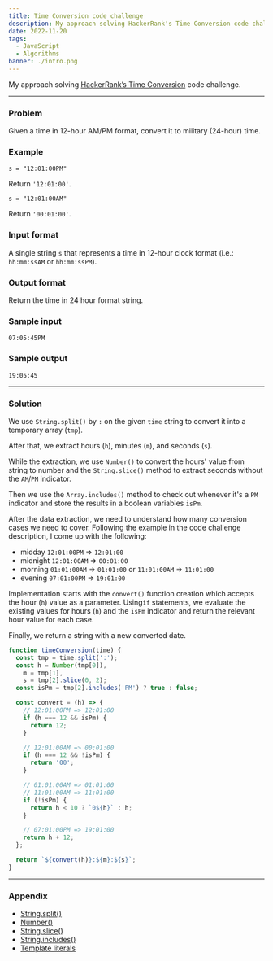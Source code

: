 ```yaml
---
title: Time Conversion code challenge
description: My approach solving HackerRank's Time Conversion code challenge
date: 2022-11-20
tags:
  - JavaScript
  - Algorithms
banner: ./intro.png
---
```


My approach solving [HackerRank’s Time Conversion](https://www.hackerrank.com/challenges/time-conversion/problem) code challenge.

---

### Problem

Given a time in 12-hour AM/PM format, convert it to military (24-hour) time.

### Example

`s = "12:01:00PM"`

Return `'12:01:00'`.

`s = "12:01:00AM"`

Return `'00:01:00'`.

### Input format

A single string `s` that represents a time in 12-hour clock format (i.e.: `hh:mm:ssAM` or `hh:mm:ssPM`).

### Output format

Return the time in 24 hour format string.

### Sample input

```
07:05:45PM
```

### Sample output

```
19:05:45
```

---

### Solution

We use `String.split()` by `:` on the given `time` string to convert it into a temporary array (`tmp`).

After that, we extract hours (`h`), minutes (`m`), and seconds (`s`).

While the extraction, we use `Number()` to convert the hours' value from string to number and the `String.slice()` method to extract seconds without the `AM`/`PM` indicator.

Then we use the `Array.includes()` method to check out whenever it's a `PM` indicator and store the results in a boolean variables `isPm`.

After the data extraction, we need to understand how many conversion cases we need to cover. Following the example in the code challenge description, I come up with the following:

- midday `12:01:00PM` => `12:01:00`
- midnight `12:01:00AM` => `00:01:00`
- morning `01:01:00AM` => `01:01:00` or `11:01:00AM` => `11:01:00`
- evening `07:01:00PM` => `19:01:00`

Implementation starts with the `convert()` function creation which accepts the hour (`h`) value as a parameter. Using`if` statements, we evaluate the existing values for hours (`h`) and the `isPm` indicator and return the relevant hour value for each case.

Finally, we return a string with a new converted date.

```js
function timeConversion(time) {
  const tmp = time.split(':');
  const h = Number(tmp[0]),
    m = tmp[1],
    s = tmp[2].slice(0, 2);
  const isPm = tmp[2].includes('PM') ? true : false;

  const convert = (h) => {
    // 12:01:00PM => 12:01:00
    if (h === 12 && isPm) {
      return 12;
    }

    // 12:01:00AM => 00:01:00
    if (h === 12 && !isPm) {
      return '00';
    }

    // 01:01:00AM => 01:01:00
    // 11:01:00AM => 11:01:00
    if (!isPm) {
      return h < 10 ? `0${h}` : h;
    }

    // 07:01:00PM => 19:01:00
    return h + 12;
  };

  return `${convert(h)}:${m}:${s}`;
}
```

---

### Appendix

- [String.split()](https://developer.mozilla.org/en-US/docs/Web/JavaScript/Reference/Global_Objects/String/split)
- [Number()](https://developer.mozilla.org/en-US/docs/Web/JavaScript/Reference/Global_Objects/Number/Number)
- [String.slice()](https://developer.mozilla.org/en-US/docs/Web/JavaScript/Reference/Global_Objects/String/slice)
- [String.includes()](https://developer.mozilla.org/en-US/docs/Web/JavaScript/Reference/Global_Objects/String/includes)
- [Template literals](https://developer.mozilla.org/en-US/docs/Web/JavaScript/Reference/Template_literals)
